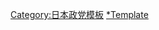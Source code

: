 {{Navbox
|name = 奮起日本
|state = autocollapse
|titlestyle = background:#DDD9C3
|groupstyle = background:#DDD9C3; text-align:center;
|liststyle = background-color:transparent;
|title = [[奮起日本]]
|group1 = 领导层
|list1 = 代表：[[平沼赳夫]] - 干事长：[[园田博之]] - 参院代表：[[藤井孝男]] - 参院干事长：[[片山虎之助]]
<!--|group2 = 历代代表
|list2 = 初代：[[平沼赳夫]] - 2代：-->
|group3 = 所属国会议员
|list3 = {{Navbox|child
|groupstyle = background:#eee;
|liststyle = background-color:transparent;
|group1 = 众议院
|list1 = [[平沼赳夫]] - [[园田博之]]
|group2 = 参议院
|list2 = 2013年改选：[[藤井孝男]] - [[中山恭子]]<br/>2016年改选：[[片山虎之助]]
}}
|group4 = 前身政党
|list4 = [[自由民主党 (日本)|自由民主党]]
|group5 = 相关项目
|list5 = [[:Category:奋起日本]] - [[石原慎太郎]]
}}<noinclude>
{{DEFAULTSORT:奋起日本}}
[[Category:日本政党模板]]
[[Category:奋起日本|*Template]]
</noinclude>